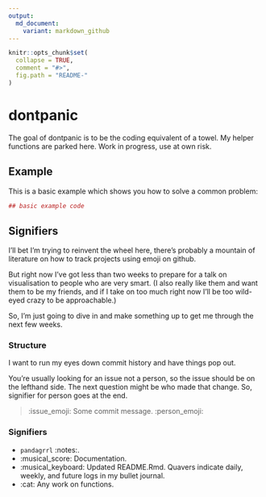 ```yaml
---
output:
  md_document:
    variant: markdown_github
---
```


<!-- README.md is generated from README.Rmd. Please edit that file -->

```r
knitr::opts_chunk$set(
  collapse = TRUE,
  comment = "#>",
  fig.path = "README-"
)
```

# dontpanic

The goal of dontpanic is to be the coding equivalent of a towel. My helper functions are parked here. Work in progress, use at own risk.

## Example

This is a basic example which shows you how to solve a common problem:

```r
## basic example code
```

## Signifiers

I'll bet I'm trying to reinvent the wheel here, there's probably a mountain of literature on how to track projects using emoji on github. 

But right now I've got less than two weeks to prepare for a talk on visualisation to people who are very smart. (I also really like them and want them to be my friends, and if I take on too much right now I'll be too wild-eyed crazy to be approachable.)

So, I'm just going to dive in and make something up to get me through the next few weeks.  

### Structure

I want to run my eyes down commit history and have things pop out. 

You're usually looking for an issue not a person, so the issue should be on the lefthand side. The next question might be who made that change. So, signifier for person goes at the end. 

> :issue_emoji: Some commit message. :person_emoji:

### Signifiers

- `pandagrrl` :notes:. 
- :musical_score: Documentation.
- :musical_keyboard: Updated README.Rmd. Quavers indicate daily, weekly, and future logs in my bullet journal.
- :cat: Any work on functions.


